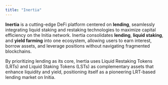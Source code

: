 ```yaml
---
title: "Inertia"
---
```


**Inertia** is a cutting-edge DeFi platform centered on **lending**, seamlessly integrating liquid staking and restaking technologies to maximize capital efficiency on the Initia network. Inertia consolidates **lending**, **liquid staking**, and **yield farming** into one ecosystem, allowing users to earn interest, borrow assets, and leverage positions without navigating fragmented blockchains​.

By prioritizing lending as its core, Inertia uses Liquid Restaking Tokens (LRTs) and Liquid Staking Tokens (LSTs) as complementary assets that enhance liquidity and yield, positioning itself as a pioneering LRT-based lending market on Initia.